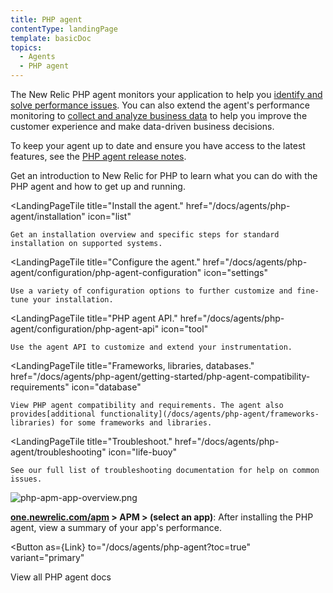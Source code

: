 ```yaml
---
title: PHP agent
contentType: landingPage
template: basicDoc
topics:
  - Agents
  - PHP agent
---
```



The New Relic PHP agent monitors your application to help you [identify and solve performance issues](/docs/agents/php-agent/getting-started/introduction-new-relic-php#monitor-performance). You can also extend the agent's performance monitoring to [collect and analyze business data](/docs/agents/php-agent/getting-started/introduction-new-relic-php#business-data) to help you improve the customer experience and make data-driven business decisions.

To keep your agent up to date and ensure you have access to the latest features, see the [PHP agent release notes](/docs/release-notes/agent-release-notes/php-release-notes).

<LandingPageTileGrid>
  <LandingPageTile
    title="Get started."
    href="/docs/agents/php-agent/getting-started"
    icon="terminal"
  >
    Get an introduction to New Relic for PHP to learn what you can do with the PHP agent and how to get up and running.
  </LandingPageTile>

  <LandingPageTile
    title="Install the agent."
    href="/docs/agents/php-agent/installation"
    icon="list"
  >
    Get an installation overview and specific steps for standard installation on supported systems.
  </LandingPageTile>

  <LandingPageTile
    title="Configure the agent."
    href="/docs/agents/php-agent/configuration/php-agent-configuration"
    icon="settings"
  >
    Use a variety of configuration options to further customize and fine-tune your installation.
  </LandingPageTile>

  <LandingPageTile
    title="PHP agent API."
    href="/docs/agents/php-agent/configuration/php-agent-api"
    icon="tool"
  >
    Use the agent API to customize and extend your instrumentation.
  </LandingPageTile>

  <LandingPageTile
    title="Frameworks, libraries, databases."
    href="/docs/agents/php-agent/getting-started/php-agent-compatibility-requirements"
    icon="database"
  >
    View PHP agent compatibility and requirements. The agent also provides[additional functionality](/docs/agents/php-agent/frameworks-libraries) for some frameworks and libraries.
  </LandingPageTile>

  <LandingPageTile
    title="Troubleshoot."
    href="/docs/agents/php-agent/troubleshooting"
    icon="life-buoy"
  >
    See our full list of troubleshooting documentation for help on common issues.
  </LandingPageTile>
</LandingPageTileGrid>

![php-apm-app-overview.png](./images/php-apm-app-overview_0.png "php-apm-app-overview.png")

**[one.newrelic.com/apm](https://one.newrelic.com/apm) > APM > (select an app)**: After installing the PHP agent, view a summary of your app's performance.

<Button
  as={Link}
  to="/docs/agents/php-agent?toc=true"
  variant="primary"
>
  View all PHP agent docs
</Button>

